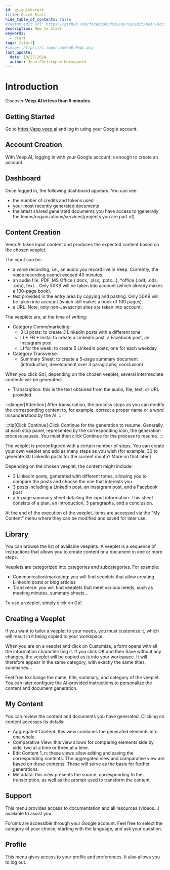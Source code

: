 ```yaml
---
id: gs-quickstart
title: Quick Start
hide_table_of_contents: false
#custom_edit_url: https://github.com/facebook/docusaurus/edit/main/docs/api-doc-markdown.md
description: How to start
keywords:
  - start
tags: [start]
#image: https://i.imgur.com/mErPwqL.png
last_update:
  date: 10/27/2024
  author: Jean-Christophe Kermagoret
---
```


# Introduction

Discover **Veep.AI in less than 5 minutes**.

## Getting Started

Go to https://app.veep.ai and log in using your Google account.

## Account Creation

With Veep.AI, logging in with your Google account is enough to create an account.

## Dashboard

Once logged in, the following dashboard appears. You can see:
* the number of credits and tokens used
* your most recently generated documents
* the latest shared generated documents you have access to (generally the teams/organizations/services/projects you are part of)

## Content Creation

Veep.AI takes input content and produces the expected content based on the chosen veeplet.

The input can be:
* a voice recording, i.e., an audio you record live in Veep. Currently, the voice recording cannot exceed 40 minutes.
* an audio file, PDF, MS Office (.docx, .xlsx, .pptx…), *office (.odt, .ods, .odp), text… Only 50KB will be taken into account (which already makes a 100-page book).
* text provided in the entry area by copying and pasting. Only 50KB will be taken into account (which still makes a book of 100 pages).
* a URL. Note, only non-Javascript sites are taken into account.

The veeplets are, at the time of writing:
* Category Comm/marketing:
  * 3 LI posts: to create 3 LinkedIn posts with a different tone
  * LI + FB + Insta: to create a LinkedIn post, a Facebook post, an Instagram post
  * LI for the week: to create 5 LinkedIn posts, one for each weekday
* Category Transverse:
  * Summary Sheet: to create a 5-page summary document (introduction, development over 3 paragraphs, conclusion)

When you click Go!, depending on the chosen veeplet, several intermediate contents will be generated:
* Transcription: this is the text obtained from the audio, file, text, or URL provided.

:::danger[Attention]
After transcription, the process stops as you can modify the corresponding content to, for example, correct a proper name or a word misunderstood by the AI.
:::

:::tip[Click Continue]
Click Continue for the generation to resume. Generally, at each stop panel, represented by the corresponding icon, the generation process pauses. You must then click Continue for the process to resume.
:::

The veeplet is preconfigured with a certain number of steps. You can create your own veeplet and add as many steps as you wish (for example, 30 to generate 30 LinkedIn posts for the current month? More on that later.)

Depending on the chosen veeplet, the content might include:
* 3 LinkedIn posts, generated with different tones, allowing you to compare the posts and choose the one that interests you
* 3 posts including a LinkedIn post, an Instagram post, and a Facebook post
* a 5-page summary sheet detailing the input information. This sheet consists of a plan, an introduction, 3 paragraphs, and a conclusion.

At the end of the execution of the veeplet, items are accessed via the "My Content" menu where they can be modified and saved for later use.

## Library

You can browse the list of available veeplets. A veeplet is a sequence of instructions that allows you to create content or a document in one or more steps.

Veeplets are categorized into categories and subcategories. For example:
* Communication/marketing: you will find veeplets that allow creating LinkedIn posts or blog articles
* Transverse: you will find veeplets that meet various needs, such as meeting minutes, summary sheets...

To use a veeplet, simply click on Go!

## Creating a Veeplet

If you want to tailor a veeplet to your needs, you must customize it, which will result in it being copied to your workspace.

When you are on a veeplet and click on Customize, a form opens with all the information characterizing it. If you click OK and then Save without any changes, the veeplet will be copied as is into your workspace. It will therefore appear in the same category, with exactly the same titles, summaries...

Feel free to change the name, title, summary, and category of the veeplet. You can later configure the AI-provided instructions to personalize the content and document generation.

## My Content

You can review the content and documents you have generated. Clicking on content accesses its details:
* Aggregated Content: this view combines the generated elements into one whole.
* Comparative View: this view allows for comparing elements side by side, two at a time or three at a time.
* Edit Content 1..n: these views allow editing and saving the corresponding contents. The aggregated view and comparative view are based on these contents. These will serve as the basis for further generations.
* Metadata: this view presents the source, corresponding to the transcription, as well as the prompt used to transform the content.

## Support

This menu provides access to documentation and all resources (videos…) available to assist you.

Forums are accessible through your Google account. Feel free to select the category of your choice, starting with the language, and ask your question.

## Profile

This menu gives access to your profile and preferences. It also allows you to log out.
